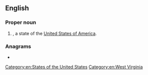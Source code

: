 {{also|w/v}}
==English==

===Proper noun===
{{en-proper noun}}

# {{initialism of|West Virginia|dot=|lang=en}}, a state of the [[United States of America]].

===Anagrams===
* {{anagrams|en|VW}}

[[Category:en:States of the United States]]
[[Category:en:West Virginia]]